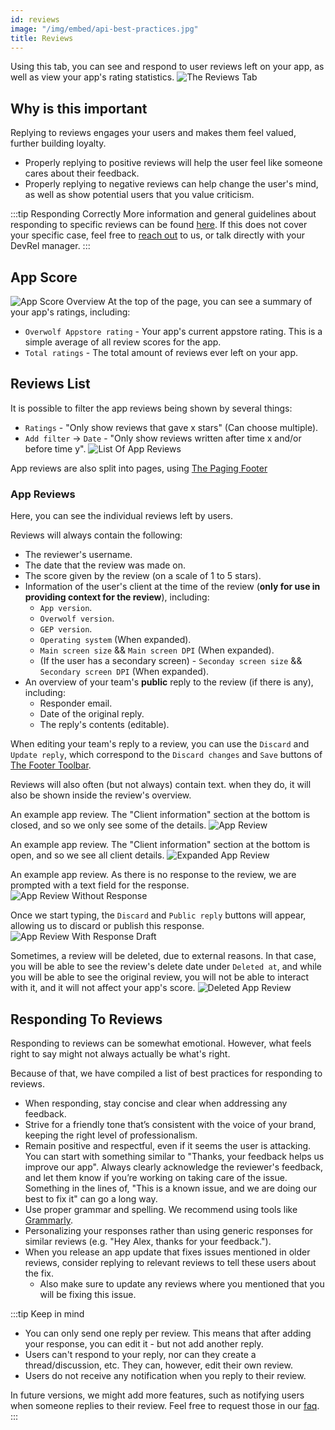 ```yaml
---
id: reviews
image: "/img/embed/api-best-practices.jpg"
title: Reviews
---
```


Using this tab, you can see and respond to user reviews left on your app, as well as view your app's rating statistics.
![The Reviews Tab](/assets/tools/developers-console/all-applications/user-feedback/reviews/index.jpg)

## Why is this important 

Replying to reviews engages your users and makes them feel valued, further building loyalty.
- Properly replying to positive reviews will help the user feel like someone cares about their feedback.
- Properly replying to negative reviews can help change the user's mind, as well as show potential users that you value criticism.

:::tip Responding Correctly
More information and general guidelines about responding to specific reviews can be found [here](#responding-to-reviews).
If this does not cover your specific case, feel free to [reach out](/support/contact-us) to us,
or talk directly with your DevRel manager.
:::

## App Score

![App Score Overview](/assets/tools/developers-console/all-applications/user-feedback/reviews/app-score.jpg)
At the top of the page, you can see a summary of your app's ratings, including:
- `Overwolf Appstore rating` - Your app's current appstore rating. This is a simple average of all review scores for the app.
- `Total ratings` - The total amount of reviews ever left on your app.

## Reviews List

It is possible to filter the app reviews being shown by several things:
- `Ratings` - "Only show reviews that gave x stars" (Can choose multiple).
- `Add filter` -> `Date` - "Only show reviews written after time x and/or before time y".
![List Of App Reviews](/assets/tools/developers-console/all-applications/user-feedback/reviews/reviews-listing.jpg)

App reviews are also split into pages, using [The Paging Footer](../../#the-footer-toolbar)

### App Reviews

Here, you can see the individual reviews left by users.

Reviews will always contain the following:
- The reviewer's username.
- The date that the review was made on.
- The score given by the review (on a scale of 1 to 5 stars).
- Information of the user's client at the time of the review (**only for use in providing context for the review**), including:
    - `App version`.
    - `Overwolf version`.
    - `GEP version`.
    - `Operating system` (When expanded).
    - `Main screen size` && `Main screen DPI` (When expanded).
    - (If the user has a secondary screen) - `Seconday screen size` && `Secondary screen DPI` (When expanded).
- An overview of your team's **public** reply to the review (if there is any), including:
    - Responder email.
    - Date of the original reply.
    - The reply's contents (editable).

When editing your team's reply to a review, you can use the `Discard` and `Update reply`, which correspond to the `Discard changes` and `Save` buttons of [The Footer Toolbar](../../#the-footer-toolbar).

Reviews will also often (but not always) contain text. when they do, it will also be shown inside the review's overview.

<Tabs>
<TabItem value="review-closed" label="Review" default>

An example app review. The "Client information" section at the bottom is closed, and so we only see some of the details.
![App Review](/assets/tools/developers-console/all-applications/user-feedback/reviews/review-closed.jpg)

</TabItem>
<TabItem value="review-opened" label="Expanded Review">

An example app review. The "Client information" section at the bottom is open, and so we see all client details.
![Expanded App Review](/assets/tools/developers-console/all-applications/user-feedback/reviews/review-expanded.jpg)

</TabItem>
<TabItem value="review-no-response" label="Review Without Response">

An example app review. As there is no response to the review, we are prompted with a text field for the response.
![App Review Without Response](/assets/tools/developers-console/all-applications/user-feedback/reviews/review-no-response.jpg)

Once we start typing, the `Discard` and `Public reply` buttons will appear, allowing us to discard or publish this response.
![App Review With Response Draft](/assets/tools/developers-console/all-applications/user-feedback/reviews/review-response-draft.jpg)

</TabItem>
<TabItem value="review-deleted" label="Deleted Review">

Sometimes, a review will be deleted, due to external reasons. In that case, you will be able to see the review's delete date
under `Deleted at`, and while you will be able to see the original review, you will not be able to interact with it, and it will
not affect your app's score.
![Deleted App Review](/assets/tools/developers-console/all-applications/user-feedback/reviews/review-deleted.jpg)

</TabItem>
</Tabs>


## Responding To Reviews

Responding to reviews can be somewhat emotional. However, what feels right to say might not always actually be what's right.

Because of that, we have compiled a list of best practices for responding to reviews.

- When responding, stay concise and clear when addressing any feedback.
- Strive for a friendly tone that’s consistent with the voice of your brand, keeping the right level of professionalism.
- Remain positive and respectful, even if it seems the user is attacking. You can start with something similar to
"Thanks, your feedback helps us improve our app". Always clearly acknowledge the reviewer's feedback,
and let them know if you’re working on taking care of the issue.
Something in the lines of, "This is a known issue, and we are doing our best to fix it" can go a long way.
- Use proper grammar and spelling. We recommend using tools like [Grammarly](https://app.grammarly.com/). 
- Personalizing your responses rather than using generic responses for similar reviews (e.g. "Hey Alex, thanks for your feedback.").
- When you release an app update that fixes issues mentioned in older reviews, consider replying to relevant reviews to tell these users about the fix.
    - Also make sure to update any reviews where you mentioned that you will be fixing this issue.

:::tip Keep in mind

- You can only send one reply per review. This means that after adding your response, you can edit it - but not add another reply.
- Users can't respond to your reply, nor can they create a thread/discussion, etc. They can, however, edit their own review.
- Users do not receive any notification when you reply to their review. 

In future versions, we might add more features, such as notifying users when someone replies to their review. Feel free to request those in our [faq](/support/faq).
:::